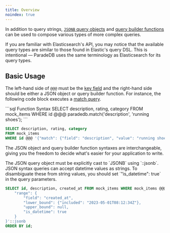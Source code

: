 ```yaml
---
title: Overview
noindex: true
---
```


In addition to query strings, [`JSONB` query objects](#query-objects) and [query builder functions](#query-builder-functions)
can be used to compose various types of more complex queries.

If you are familiar with Elasticsearch's API, you may notice that the available query types are similar to those found in
Elastic's query DSL. This is intentional — ParadeDB uses the same terminology as Elasticsearch for its query types.

## Basic Usage

The left-hand side of `@@@` must be the [key field](/documentation/indexing/create-index#choosing-a-key-field)
and the right-hand side should be either a JSON object or query builder function. For instance, the following code block
executes a [match query](/documentation/advanced/full-text/match).

<CodeGroup>
```sql Function Syntax
SELECT description, rating, category
FROM mock_items
WHERE id @@@ paradedb.match('description', 'running shoes');
```

```sql JSON Syntax
SELECT description, rating, category
FROM mock_items
WHERE id @@@ '{"match": {"field": "description", "value": "running shoes"}}'::jsonb;
```

</CodeGroup>

The JSON object and query builder function syntaxes are interchangeable, giving you the freedom to decide what's easier for your application to write.

<Note>
  The JSON query object must be explicitly cast to `JSONB` using `::jsonb`.
</Note>

<Note>
JSON syntax queries can accept datetime values as strings. To disambiguate
these from string values, you should set `"is_datetime": true` in the query
parameters.

```sql
SELECT id, description, created_at FROM mock_items WHERE mock_items @@@ '{
    "range": {
        "field": "created_at",
        "lower_bound": {"included": "2023-05-01T08:12:34Z"},
        "upper_bound": null,
        "is_datetime": true
    }
}'::jsonb
ORDER BY id;
```

</Note>
